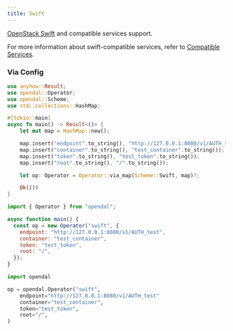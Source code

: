 ```yaml
---
title: Swift
---
```


[OpenStack Swift](https://docs.openstack.org/api-ref/object-store/) and compatible services support.

For more information about swift-compatible services, refer to [Compatible Services](#compatible-services).


<Docs components={props.components} />

### Via Config


<Tabs>
  <TabItem value="rust" label="Rust" default>

```rust
use anyhow::Result;
use opendal::Operator;
use opendal::Scheme;
use std::collections::HashMap;

#[tokio::main]
async fn main() -> Result<()> {
    let mut map = HashMap::new();

    map.insert("endpoint".to_string(), "http://127.0.0.1:8080/v1/AUTH_test".to_string());
    map.insert("container".to_string(), "test_container".to_string());
    map.insert("token".to_string(), "test_token".to_string());
    map.insert("root".to_string(), "/".to_string());

    let op: Operator = Operator::via_map(Scheme::Swift, map)?;

    Ok(())
}
```

  </TabItem>
  <TabItem value="node.js" label="Node.js">

```javascript
import { Operator } from "opendal";

async function main() {
  const op = new Operator("swift", {
    endpoint: "http://127.0.0.1:8080/v1/AUTH_test",
    container: "test_container",
    token: "test_token",
    root: "/",
  });
}
```

  </TabItem>
  <TabItem value="python" label="Python">

```python
import opendal

op = opendal.Operator("swift",
    endpoint="http://127.0.0.1:8080/v1/AUTH_test"
    container="test_container",
    token="test_token",
    root="/",
)
```

  </TabItem>
</Tabs>


<CompatibleServices components={props.components} />
